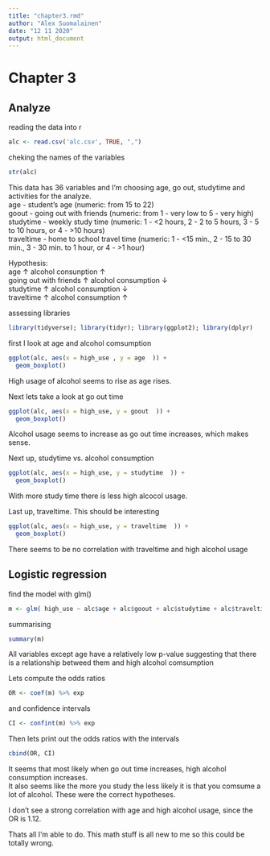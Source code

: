```yaml
---
title: "chapter3.rmd"
author: "Alex Suomalainen"
date: "12 11 2020"
output: html_document
---
```



# Chapter 3 
## Analyze

reading the data into r
```r
alc <- read.csv('alc.csv', TRUE, ",")
```

cheking the names of the variables
```r
str(alc)
```
This data has 36 variables and I'm choosing age, go out, studytime and activities for the analyze.  
age - student's age (numeric: from 15 to 22)  
goout - going out with friends (numeric: from 1 - very low to 5 - very high)   
studytime - weekly study time (numeric: 1 - <2 hours, 2 - 2 to 5 hours, 3 - 5 to 10 hours, or 4 - >10 hours)  
traveltime - home to school travel time (numeric: 1 - <15 min., 2 - 15 to 30 min., 3 - 30 min. to 1 hour, or 4 - >1 hour)

Hypothesis:  
age ↑  alcohol consunption ↑  
going out with friends ↑ alcohol consumption ↓  
studytime ↑ alcohol consumption ↓  
traveltime ↑ alcohol consumption ↑

assessing libraries 
```r
library(tidyverse); library(tidyr); library(ggplot2); library(dplyr)
```

first I look at age and alcohol comsumption
```r
ggplot(alc, aes(x = high_use , y = age  )) +
  geom_boxplot()
```

High usage of alcohol seems to rise as age rises.  

Next lets take a look at go out time
```r
ggplot(alc, aes(x = high_use, y = goout  )) +
  geom_boxplot()
```

Alcohol usage seems to increase as go out time increases, which makes sense.  

Next up, studytime vs. alcohol consumption
```r
ggplot(alc, aes(x = high_use, y = studytime  )) +
  geom_boxplot()
```

With more study time there is less high alcocol usage. 

Last up, traveltime. This should be interesting
```r
ggplot(alc, aes(x = high_use, y = traveltime  )) +
  geom_boxplot()
```

There seems to be no correlation with traveltime and high alcohol usage

## Logistic regression

find the model with glm()  
```r
m <- glm( high_use ~ alc$age + alc$goout + alc$studytime + alc$traveltime, data = alc, family = "binomial" )
```

summarising
```r
summary(m)
```

All variables except age have a relatively low p-value suggesting that there is a relationship betweed them and high alcohol comsumption  

Lets compute the odds ratios  
```r
OR <- coef(m) %>% exp
```
and confidence intervals 
```r
CI <- confint(m) %>% exp
```

Then lets print out the odds ratios with the intervals
```r
cbind(OR, CI)
```

It seems that most likely when go out time increases, high alcohol consumption increases.  
It also seems like the more you study the less likely it is that you comsume a lot of alcohol. 
These were the correct hypotheses.

I don't see a strong correlation with age and high alcohol usage, since the OR is  1.12.

Thats all I'm able to do. This math stuff is all new to me so this could be totally wrong. 


